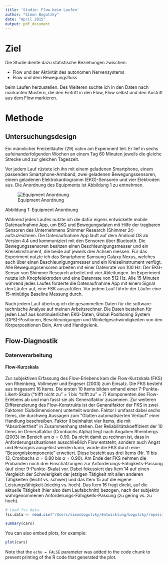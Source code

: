 ```yaml
---
title: 'Studie: Flow beim Laufen'
author: "Simon Bogutzky"
date: "April 2015"
output: pdf_document
---
```

# Ziel
Die Studie diente dazu statistische Beziehungen zwischen:

* Flow und der Aktivität des autonomen Nervensystems
* Flow und dem Bewegungsfluss

beim Laufen herzustellen. Des Weiteren suchte ich in den Daten nach markanten Mustern, die den Eintritt in den Flow, Flow selbst und den Austritt aus dem Flow markieren.

# Methode 
## Untersuchungsdesign 

Ein männlicher Freizeitläufer (29) nahm am Experiment teil. Er lief in sechs aufeinanderfolgenden Wochen an einem Tag 60 Minuten jeweils die gleiche Strecke und zur gleichen Tageszeit.

Vor jedem Lauf rüstete ich ihn mit einem geladenen Smartphone, einem passenden Smartphone-Armband, zwei geladenen Bewegungssensoren, einem geladenen Elektrokardiogramm (EKG)-Sensoren und vier Elektroden aus. Die Anordnung des Equipments ist Abbildung 1 zu entnehmen.

![Equipment Anordnung](./figures/equipment-arrangement.png)

Abbildung 1: Equipment Anordnung

Während jedes Laufes nutzte ich die dafür eigens entwickelte mobile Datenaufnahme App, um EKG und Bewegungsdaten mit Hilfe der tragbaren Sensoren des Unternehmens Shimmer Research (Shimmer 2r) aufzuzeichnen. Die Datenaufnahme App läuft auf dem Android OS ab Version 4.4 und kommuniziert mit den Sensoren über Bluetooth. Die Bewegungssensoren besitzen einen Beschleunigungsmesser und ein Kreiselinstrument, die beide auf jeweils drei Achsen messen. Für das Experiment nutzte ich das Smartphone Samsung Galaxy Nexus, welches auch über einen Beschleunigungsmesser und ein Kreiselinstrument verfügt. Alle Bewegungssensoren arbeiten mit einer Datenrate von 100 Hz. Der EKG-Sensor von Shimmer Research arbeitet mit vier Ableitungen. Im Experiment nutzte ich Knopfelektroden und eine Datenrate von 512 Hz. Alle 15 Minuten während jedes Laufes forderte die Datenaufnahme App mit einem Signal den Läufer auf, eine FSK auszufüllen. Vor jedem Lauf führte der Läufer eine 15-minütige Baseline Messung durch. 

Nach jedem Lauf übertrug ich die gesammelten Daten für die software-technische Analyse auf meinen Arbeitsrechner. Die Daten bestehen für jeden Lauf aus kontinuierlichen EKG-Daten, Global Positioning System (GPS)-Positionen, Beschleunigungen und Winkelgeschwindigkeiten von den Körperpositionen Bein, Arm und Handgelenk. 

## Flow-Diagnostik
### Datenverarbeitung

#### Flow-Kurzskala

Zur subjektiven Erfassung des Flow-Erlebens kam die Flow-Kurzskala (FKS) von Rheinberg, Vollmeyer und Engeser (2003) zum Einsatz. Die FKS besteht aus insgesamt 16 Items. Die ersten 10 Items bilden anhand einer 7-Punkte-Likert-Skala ("trifft nicht zu" = 1 bis "trifft zu" = 7) Komponenten des Flow-Erlebens ab und man fasst sie als Generalfaktor zusammen. Zur weiteren Differenzierung des Flow-Konstrukts ist der Generalfaktor der FKS in zwei Faktoren (Subdimensionen) unterteilt worden. Faktor I umfasst dabei sechs Items, die durchweg Aussagen zum "Glatten automatisierten Verlauf" einer Handlung beschreiben. Faktor II beinhaltet vier Items, die mit "Absorbiertheit" in Zusammenhang stehen. Der Reliabilitätskoeffizient der 10 Items im Generalfaktor (Cronbachs Alpha) liegt nach Angaben Rheinbergs (2003) im Bereich um $\alpha = 0.90$. Da nicht damit zu rechnen ist, dass in Anforderungssituationen ausschließlich Flow entsteht, sondern auch Angst und Besorgnis ausgelöst werden kann, wurde die FKS durch eine "Besorgniskomponente" erweitert. Diese besteht aus drei Items (Nr. 11 bis 13, Cronbachs $\alpha = 0.80$ bis $\alpha = 0.90$). Am Ende der FKS nehmen die Probanden noch drei Einschätzungen zur Anforderungs-Fähigkeits-Passung (auf einer 9-Punkte-Skala) vor. Dabei fokussiert das Item 14 auf einen Vergleich der Schwierigkeit der jetzigen Tätigkeit mit allen anderen Tätigkeiten (leicht vs. schwer) und das Item 15 auf die eigene Leistungsfähigkeit (niedrig vs. hoch). Das Item 16 fragt direkt, auf die aktuelle Tätigkeit (hier also dem Laufabchnitt) bezogen, nach der subjektiv wahrgenommenen Anforderungs-Fähigkeits-Passung (zu gering vs. zu hoch).

```r
# Load fss data 
fss.data <- read.csv("/Users/simonbogutzky/Entwicklung/bogutzky/repositories/non-disruptive-flow-measures/2013-10-31--18-11-26/fss-data.csv", header=T)

summary(cars)
```

You can also embed plots, for example:

```r
plot(cars)
```

Note that the `echo = FALSE` parameter was added to the code chunk to prevent printing of the R code that generated the plot.
